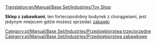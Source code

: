 [[Translation:en/Manual/Base Set/Industries/Toy Shop]]

{{pl/Manual/Base Set/Industries/Przedsiębiorstwa|image=en/Manual/Base Set/Industries/ToyShop.png
|name=Sklep z zabawkami
|climates=[[pl/Manual/Klimat]]
|accepts=[[pl/Manual/Base Set/Cargos/Zabawki|Zabawki]]
|produces=Nic
}}

'''Sklep z zabawkami''', ten fortecopodobny budynek z chorągwiami, jest jedynym miejscem gdzie możesz sprzedać [[pl/Manual/Base Set/Cargos/Zabawki|zabawki]]

{{pl/Manual/Navbox Industries}}

[[Category:pl/Manual/Base Set/Industries/Przedsiębiorstwa trzeciorzędne]]
[[Category:pl/Manual/Base Set/Industries/Przedsiębiorstwa zabawkowe]]